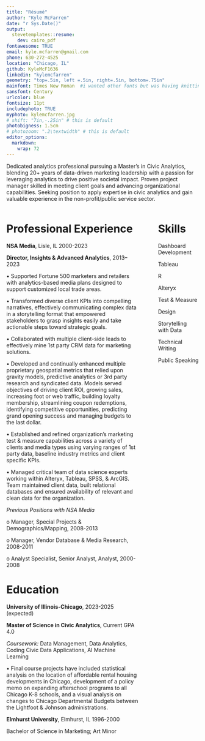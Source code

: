 ---
title: "Résumé"
author: "Kyle McFarren"
date: "r Sys.Date()"
output: 
  stevetemplates::resume:
    dev: cairo_pdf
fontawesome: TRUE
email: kyle.mcfarren@gmail.com
phone: 630-272-4525
location: "Chicago, IL"
github: KyleMcF1636
linkedin: "kylemcfarren"
geometry: "top=.5in, left =.5in, right=.5in, bottom=.75in"
mainfont: Times New Roman  #i wanted other fonts but was having knitting errors
sansfont: Century
urlcolor: blue
fontsize: 11pt
includephoto: TRUE
myphoto: kylemcfarren.jpg
# shift: "7in,-.25in" # this is default
photobigness: 1.5cm
# photozoom: ".2\textwidth" # this is default
editor_options: 
  markdown: 
    wrap: 72
---


Dedicated analytics professional pursuing a Master's in Civic Analytics,
blending 20+ years of data-driven marketing leadership with a passion
for leveraging analytics to drive positive societal impact. Proven
project manager skilled in meeting client goals and advancing
organizational capabilities. Seeking position to apply expertise in
civic analytics and gain valuable experience in the non-profit/public
service sector.

::: columns
::: {.column width="75%" data-latex="{0.75\\textwidth}"}
# Professional Experience

**NSA Media**, Lisle, IL 2000-2023

**Director, Insights & Advanced Analytics**, 2013--2023

• Supported Fortune 500 marketers and retailers with analytics-based
media plans designed to support customized local trade areas.

• Transformed diverse client KPIs into compelling narratives,
effectively communicating complex data in a storytelling format that
empowered stakeholders to grasp insights easily and take actionable
steps toward strategic goals.

• Collaborated with multiple client-side leads to effectively mine 1st
party CRM data for marketing solutions.

• Developed and continually enhanced multiple proprietary geospatial
metrics that relied upon gravity models, predictive analytics or 3rd
party research and syndicated data. Models served objectives of driving
client ROI, growing sales, increasing foot or web traffic, building
loyalty membership, streamlining coupon redemptions, identifying
competitive opportunities, predicting grand opening success and managing
budgets to the last dollar.

• Established and refined organization's marketing test & measure
capabilities across a variety of clients and media types using varying
ranges of 1st party data, baseline industry metrics and client specific
KPIs.

• Managed critical team of data science experts working within Alteryx,
Tableau, SPSS, & ArcGIS. Team maintained client data, built relational
databases and ensured availability of relevant and clean data for the
organization.

*Previous Positions with NSA Media*

o Manager, Special Projects & Demographics/Mapping, 2008-2013

o Manager, Vendor Database & Media Research, 2008-2011

o Analyst Specialist, Senior Analyst, Analyst, 2000-2008

# Education

**University of Illinois-Chicago**, 2023-2025 (expected)

**Master of Science in Civic Analytics**, Current GPA 4.0

*Coursework:* Data Management, Data Analytics, Coding Civic Data
Applications, AI Machine Learning

• Final course projects have included statistical analysis on the
location of affordable rental housing developments in Chicago,
development of a policy memo on expanding afterschool programs to all
Chicago K-8 schools, and a visual analysis on changes to Chicago
Departmental Budgets between the Lightfoot & Johnson administrations.

**Elmhurst University**, Elmhurst, IL 1996-2000

Bachelor of Science in Marketing; Art Minor
:::

::: {.column width="2%" data-latex="{0.02\\textwidth}"}
  <!-- an empty div with an empty character to serve as a column sep -->
:::

::: {.column width="23%" data-latex="{0.23\\textwidth}"}
# Skills

Dashboard Development

Tableau

R

Alteryx

Test & Measure

Design

Storytelling with Data

Technical Writing

Public Speaking
:::
:::
